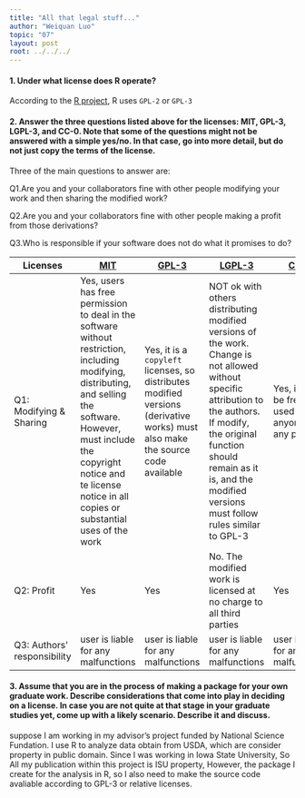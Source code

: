 ---
title: "All that legal stuff..."
author: "Weiquan Luo"
topic: "07"
layout: post
root: ../../../
---



#### 1. Under what license does R operate?

  According to the [R project](https://www.r-project.org/Licenses/), R uses `GPL-2` or `GPL-3`
  
#### 2. Answer the three questions listed above for the licenses: MIT, GPL-3,  LGPL-3, and CC-0. Note that some of the questions might not be answered with a simple yes/no. In that case, go into more detail, but do not just copy the terms of the license.

  Three of the main questions to answer are: 

  Q1.Are you and your collaborators fine with other people modifying your work and then sharing the modified work?
  
  Q2.Are you and your collaborators fine with other people making a profit from those derivations?
  
  Q3.Who is responsible if your software does not do what it promises to do?

|Licenses |[MIT](https://tldrlegal.com/license/mit-license)| [GPL-3](https://tldrlegal.com/license/gnu-general-public-license-v3-(gpl-3))| [LGPL-3](https://www.gnu.org/licenses/old-licenses/lgpl-2.1.en.html)| [CC-0](https://tldrlegal.com/license/creative-commons-cc0-1.0-universal)| 
|---------------|---------------|---------------|---------------|---------------|
|Q1: Modifying & Sharing|Yes, users has free permission to deal in the software without restriction, including modifying, distributing, and selling the software. However, must include the copyright notice and te license notice in all copies or substantial uses of the work|Yes, it is a `copyleft` licenses, so distributes modified versions (derivative works) must also make the source code available |NOT ok with others distributing modified versions of the work. Change is not allowed without specific attribution to the authors. If modify, the original function should remain as it is, and the modified versions must follow rules similar to GPL-3 |Yes, it can be freely used by anyone for any purpose|
|Q2: Profit|Yes|Yes|No. The modified work is licensed at no charge to all third parties|Yes|
|Q3: Authors' responsibility|user is liable for any malfunctions|user is liable for any malfunctions|user is liable for any malfunctions|user is liable for any malfunctions |

#### 3. Assume that you are in the process of making a package for your own graduate work. Describe considerations that come into play in deciding on a license. In case you are not quite at that stage in your graduate studies yet, come up with a likely scenario. Describe it and discuss.

suppose I am working in my advisor's project funded by National Science Fundation. I use R to analyze data obtain from USDA, which are consider property in public domain. Since I was working in Iowa State University, So All my publication within this project is ISU property, However, the package I create for the analysis in R, so I also need to make the source code avaliable according to GPL-3 or relative licenses.